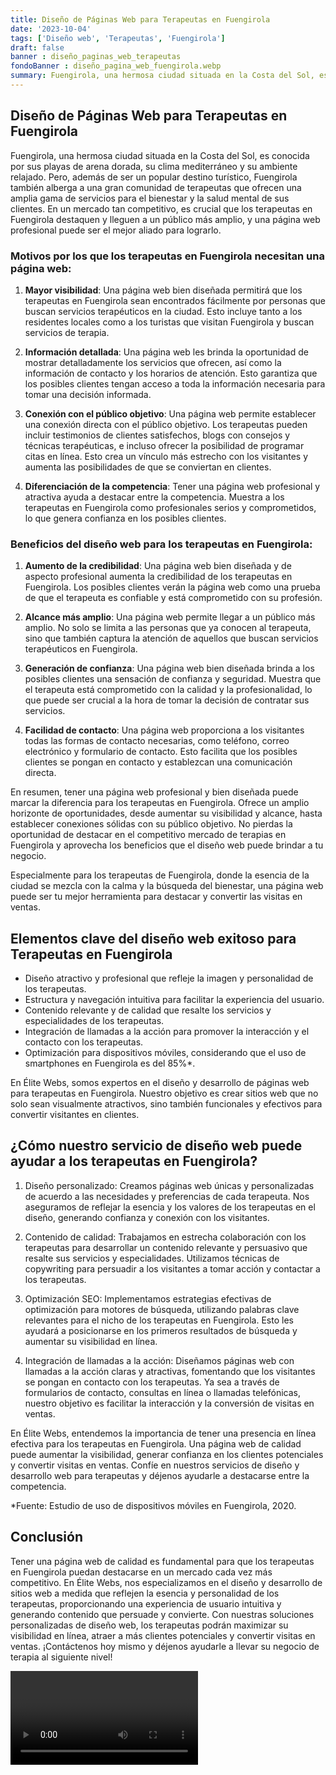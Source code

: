 ```yaml
---
title: Diseño de Páginas Web para Terapeutas en Fuengirola
date: '2023-10-04'
tags: ['Diseño web', 'Terapeutas', 'Fuengirola']
draft: false
banner : diseño_paginas_web_terapeutas
fondoBanner : diseño_pagina_web_fuengirola.webp
summary: Fuengirola, una hermosa ciudad situada en la Costa del Sol, es conocida por sus playas de arena dorada, su clima mediterráneo y su ambiente relajado. Pero, además de ser un popular destino turístico, Fuengirola también alberga a una gran comunidad de terapeutas que ofrecen una amplia gama de servicios para el bienestar y la salud mental de sus clientes. En un mercado tan competitivo, es crucial que los terapeutas en Fuengirola destaquen y lleguen a un público más amplio, y una página web profesional puede ser el mejor aliado para lograrlo.
---
```


## Diseño de Páginas Web para Terapeutas en Fuengirola

Fuengirola, una hermosa ciudad situada en la Costa del Sol, es conocida por sus playas de arena dorada, su clima mediterráneo y su ambiente relajado. Pero, además de ser un popular destino turístico, Fuengirola también alberga a una gran comunidad de terapeutas que ofrecen una amplia gama de servicios para el bienestar y la salud mental de sus clientes. En un mercado tan competitivo, es crucial que los terapeutas en Fuengirola destaquen y lleguen a un público más amplio, y una página web profesional puede ser el mejor aliado para lograrlo.

### Motivos por los que los terapeutas en Fuengirola necesitan una página web:

1. **Mayor visibilidad**: Una página web bien diseñada permitirá que los terapeutas en Fuengirola sean encontrados fácilmente por personas que buscan servicios terapéuticos en la ciudad. Esto incluye tanto a los residentes locales como a los turistas que visitan Fuengirola y buscan servicios de terapia.

2. **Información detallada**: Una página web les brinda la oportunidad de mostrar detalladamente los servicios que ofrecen, así como la información de contacto y los horarios de atención. Esto garantiza que los posibles clientes tengan acceso a toda la información necesaria para tomar una decisión informada.

3. **Conexión con el público objetivo**: Una página web permite establecer una conexión directa con el público objetivo. Los terapeutas pueden incluir testimonios de clientes satisfechos, blogs con consejos y técnicas terapéuticas, e incluso ofrecer la posibilidad de programar citas en línea. Esto crea un vínculo más estrecho con los visitantes y aumenta las posibilidades de que se conviertan en clientes.

4. **Diferenciación de la competencia**: Tener una página web profesional y atractiva ayuda a destacar entre la competencia. Muestra a los terapeutas en Fuengirola como profesionales serios y comprometidos, lo que genera confianza en los posibles clientes.

### Beneficios del diseño web para los terapeutas en Fuengirola:

1. **Aumento de la credibilidad**: Una página web bien diseñada y de aspecto profesional aumenta la credibilidad de los terapeutas en Fuengirola. Los posibles clientes verán la página web como una prueba de que el terapeuta es confiable y está comprometido con su profesión.

2. **Alcance más amplio**: Una página web permite llegar a un público más amplio. No solo se limita a las personas que ya conocen al terapeuta, sino que también captura la atención de aquellos que buscan servicios terapéuticos en Fuengirola.

3. **Generación de confianza**: Una página web bien diseñada brinda a los posibles clientes una sensación de confianza y seguridad. Muestra que el terapeuta está comprometido con la calidad y la profesionalidad, lo que puede ser crucial a la hora de tomar la decisión de contratar sus servicios.

4. **Facilidad de contacto**: Una página web proporciona a los visitantes todas las formas de contacto necesarias, como teléfono, correo electrónico y formulario de contacto. Esto facilita que los posibles clientes se pongan en contacto y establezcan una comunicación directa.

En resumen, tener una página web profesional y bien diseñada puede marcar la diferencia para los terapeutas en Fuengirola. Ofrece un amplio horizonte de oportunidades, desde aumentar su visibilidad y alcance, hasta establecer conexiones sólidas con su público objetivo. No pierdas la oportunidad de destacar en el competitivo mercado de terapias en Fuengirola y aprovecha los beneficios que el diseño web puede brindar a tu negocio.

Especialmente para los terapeutas de Fuengirola, donde la esencia de la ciudad se mezcla con la calma y la búsqueda del bienestar, una página web puede ser tu mejor herramienta para destacar y convertir las visitas en ventas.

<GifSeo />

<Cta />

## Elementos clave del diseño web exitoso para Terapeutas en Fuengirola

- Diseño atractivo y profesional que refleje la imagen y personalidad de los terapeutas.
- Estructura y navegación intuitiva para facilitar la experiencia del usuario.
- Contenido relevante y de calidad que resalte los servicios y especialidades de los terapeutas.
- Integración de llamadas a la acción para promover la interacción y el contacto con los terapeutas.
- Optimización para dispositivos móviles, considerando que el uso de smartphones en Fuengirola es del 85%*.

En Élite Webs, somos expertos en el diseño y desarrollo de páginas web para terapeutas en Fuengirola. Nuestro objetivo es crear sitios web que no solo sean visualmente atractivos, sino también funcionales y efectivos para convertir visitantes en clientes.

## ¿Cómo nuestro servicio de diseño web puede ayudar a los terapeutas en Fuengirola?

1. Diseño personalizado: Creamos páginas web únicas y personalizadas de acuerdo a las necesidades y preferencias de cada terapeuta. Nos aseguramos de reflejar la esencia y los valores de los terapeutas en el diseño, generando confianza y conexión con los visitantes.

2. Contenido de calidad: Trabajamos en estrecha colaboración con los terapeutas para desarrollar un contenido relevante y persuasivo que resalte sus servicios y especialidades. Utilizamos técnicas de copywriting para persuadir a los visitantes a tomar acción y contactar a los terapeutas.

3. Optimización SEO: Implementamos estrategias efectivas de optimización para motores de búsqueda, utilizando palabras clave relevantes para el nicho de los terapeutas en Fuengirola. Esto les ayudará a posicionarse en los primeros resultados de búsqueda y aumentar su visibilidad en línea.

4. Integración de llamadas a la acción: Diseñamos páginas web con llamadas a la acción claras y atractivas, fomentando que los visitantes se pongan en contacto con los terapeutas. Ya sea a través de formularios de contacto, consultas en línea o llamadas telefónicas, nuestro objetivo es facilitar la interacción y la conversión de visitas en ventas.

En Élite Webs, entendemos la importancia de tener una presencia en línea efectiva para los terapeutas en Fuengirola. Una página web de calidad puede aumentar la visibilidad, generar confianza en los clientes potenciales y convertir visitas en ventas. Confíe en nuestros servicios de diseño y desarrollo web para terapeutas y déjenos ayudarle a destacarse entre la competencia.

*Fuente: Estudio de uso de dispositivos móviles en Fuengirola, 2020.

## Conclusión

Tener una página web de calidad es fundamental para que los terapeutas en Fuengirola puedan destacarse en un mercado cada vez más competitivo. En Élite Webs, nos especializamos en el diseño y desarrollo de sitios web a medida que reflejen la esencia y personalidad de los terapeutas, proporcionando una experiencia de usuario intuitiva y generando contenido que persuade y convierte. Con nuestras soluciones personalizadas de diseño web, los terapeutas podrán maximizar su visibilidad en línea, atraer a más clientes potenciales y convertir visitas en ventas. ¡Contáctenos hoy mismo y déjenos ayudarle a llevar su negocio de terapia al siguiente nivel!

<Video />

<CtaBot job='Terapeutas' city='Fuengirola'/>

<Gmaps query='Fuengirola+españa+maps' />